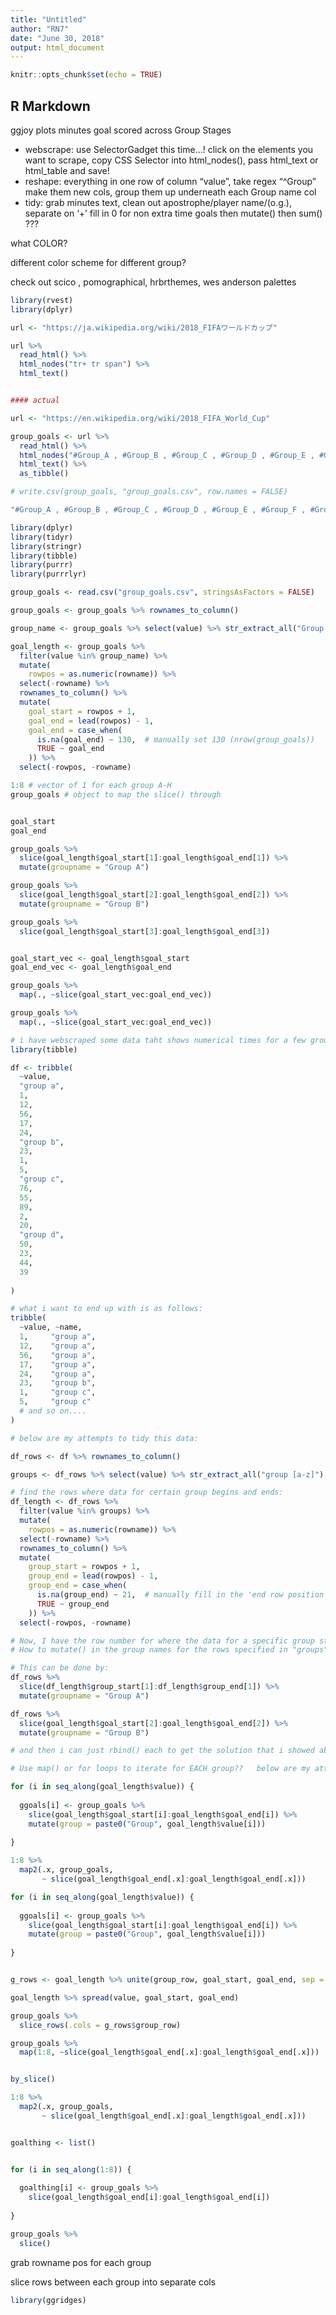 ```yaml
---
title: "Untitled"
author: "RN7"
date: "June 30, 2018"
output: html_document
---
```


```r
knitr::opts_chunk$set(echo = TRUE)
```

## R Markdown


ggjoy plots    minutes goal scored across Group Stages


- webscrape: use SelectorGadget this time...! click on the elements you want to scrape, copy CSS Selector into html_nodes(), pass html_text or html_table and save! 
- reshape: everything in one row of column "value", take regex "^Group" make them new cols, group them up underneath each Group name col 
- tidy: grab minutes text, clean out apostrophe/player name/(o.g.), separate on '+' fill in 0 for non extra time goals then mutate() then sum() ??? 

what COLOR? 

different color scheme for different group?

check out scico , pomographical, hrbrthemes, wes anderson palettes



```r
library(rvest)
library(dplyr)

url <- "https://ja.wikipedia.org/wiki/2018_FIFAワールドカップ"

url %>% 
  read_html() %>% 
  html_nodes("tr+ tr span") %>% 
  html_text()


#### actual

url <- "https://en.wikipedia.org/wiki/2018_FIFA_World_Cup"

group_goals <- url %>% 
  read_html() %>% 
  html_nodes("#Group_A , #Group_B , #Group_C , #Group_D , #Group_E , #Group_F , #Group_G , #Group_H,  .plainlist small") %>% 
  html_text() %>% 
  as_tibble()

# write.csv(group_goals, "group_goals.csv", row.names = FALSE)

"#Group_A , #Group_B , #Group_C , #Group_D , #Group_E , #Group_F , #Group_G , #Group_H, .plainlist small"
```



```r
library(dplyr)
library(tidyr)
library(stringr)
library(tibble)
library(purrr)
library(purrrlyr)

group_goals <- read.csv("group_goals.csv", stringsAsFactors = FALSE)

group_goals <- group_goals %>% rownames_to_column()

group_name <- group_goals %>% select(value) %>% str_extract_all("Group [A-Z]") %>% as_vector()

goal_length <- group_goals %>% 
  filter(value %in% group_name) %>% 
  mutate(
    rowpos = as.numeric(rowname)) %>% 
  select(-rowname) %>% 
  rownames_to_column() %>% 
  mutate(
    goal_start = rowpos + 1, 
    goal_end = lead(rowpos) - 1,
    goal_end = case_when(
      is.na(goal_end) ~ 130,  # manually set 130 (nrow(group_goals))
      TRUE ~ goal_end
    )) %>% 
  select(-rowpos, -rowname)

1:8 # vector of 1 for each group A-H
group_goals # object to map the slice() through


goal_start
goal_end

group_goals %>% 
  slice(goal_length$goal_start[1]:goal_length$goal_end[1]) %>% 
  mutate(groupname = "Group A")

group_goals %>% 
  slice(goal_length$goal_start[2]:goal_length$goal_end[2]) %>% 
  mutate(groupname = "Group B")

group_goals %>% 
  slice(goal_length$goal_start[3]:goal_length$goal_end[3])


goal_start_vec <- goal_length$goal_start
goal_end_vec <- goal_length$goal_end

group_goals %>% 
  map(., ~slice(goal_start_vec:goal_end_vec))

group_goals %>% 
  map(., ~slice(goal_start_vec:goal_end_vec))

```

```r
# i have webscraped some data taht shows numerical times for a few groups. below is a small sample of what it looks like:
library(tibble)

df <- tribble(
  ~value,
  "group a",
  1,
  12,
  56,
  17,
  24,
  "group b",
  23,
  1,
  5,
  "group c",
  76,
  55,
  89,
  2,
  20,
  "group d",
  50,
  23,
  44,
  39
  
)

# what i want to end up with is as follows:   
tribble(
  ~value, ~name,
  1,     "group a",
  12,    "group a",
  56,    "group a",
  17,    "group a",
  24,    "group a",
  23,    "group b",
  1,     "group c",
  5,     "group c"
  # and so on....
)

# below are my attempts to tidy this data:

df_rows <- df %>% rownames_to_column()

groups <- df_rows %>% select(value) %>% str_extract_all("group [a-z]") %>% as_vector()

# find the rows where data for certain group begins and ends:
df_length <- df_rows %>% 
  filter(value %in% groups) %>% 
  mutate(
    rowpos = as.numeric(rowname)) %>% 
  select(-rowname) %>% 
  rownames_to_column() %>% 
  mutate(
    group_start = rowpos + 1, 
    group_end = lead(rowpos) - 1,
    group_end = case_when(
      is.na(group_end) ~ 21,  # manually fill in the 'end row position' for the last group...
      TRUE ~ group_end
    )) %>% 
  select(-rowpos, -rowname)

# Now, I have the row number for where the data for a specific group starts and ends. Along with the original df with rownames as well.
# How to mutate() in the group names for the rows specified in "groups".

# This can be done by:
df_rows %>% 
  slice(df_length$group_start[1]:df_length$group_end[1]) %>% 
  mutate(groupname = "Group A")

df_rows %>% 
  slice(goal_length$goal_start[2]:goal_length$goal_end[2]) %>% 
  mutate(groupname = "Group B")

# and then i can just rbind() each to get the solution that i showed above but not very efficient... i have many groups!

# Use map() or for loops to iterate for EACH group??   below are my attempts but they don't work...

for (i in seq_along(goal_length$value)) {
  
  ggoals[i] <- group_goals %>% 
    slice(goal_length$goal_start[i]:goal_length$goal_end[i]) %>% 
    mutate(group = paste0("Group", goal_length$value[i]))
  
}

1:8 %>% 
  map2(.x, group_goals, 
       ~ slice(goal_length$goal_end[.x]:goal_length$goal_end[.x]))
```




```r

for (i in seq_along(goal_length$value)) {
  
  ggoals[i] <- group_goals %>% 
    slice(goal_length$goal_start[i]:goal_length$goal_end[i]) %>% 
    mutate(group = paste0("Group", goal_length$value[i]))
  
}


g_rows <- goal_length %>% unite(group_row, goal_start, goal_end, sep = ":")

goal_length %>% spread(value, goal_start, goal_end)

group_goals %>% 
  slice_rows(.cols = g_rows$group_row)

group_goals %>% 
  map(1:8, ~slice(goal_length$goal_end[.x]:goal_length$goal_end[.x]))


by_slice()

```


```r

1:8 %>% 
  map2(.x, group_goals, 
       ~ slice(goal_length$goal_end[.x]:goal_length$goal_end[.x]))


goalthing <- list()


for (i in seq_along(1:8)) {
  
  goalthing[i] <- group_goals %>% 
    slice(goal_length$goal_end[i]:goal_length$goal_end[i])
  
}

group_goals %>% 
  slice()


```

grab rowname pos for each group

slice rows between each group into separate cols




```r
library(ggridges)


```
























